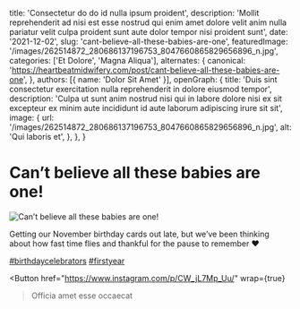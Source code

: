   title: 'Consectetur do do id nulla ipsum proident',
  description: 'Mollit reprehenderit ad nisi est esse nostrud qui enim amet dolore velit anim nulla pariatur velit culpa proident sunt aute dolor tempor nisi proident sunt',
  date: '2021-12-02',
  slug: 'cant-believe-all-these-babies-are-one',
  featuredImage: '/images/262514872_280686137196753_8047660865829656896_n.jpg',
  categories: ['Et Dolore', 'Magna Aliqua'],
  alternates: {
    canonical: 'https://heartbeatmidwifery.com/post/cant-believe-all-these-babies-are-one',
  },
  authors: [{ name: 'Dolor Sit Amet' }],
  openGraph: {
    title: 'Duis sint consectetur exercitation nulla reprehenderit in dolore eiusmod tempor',
    description: 'Culpa ut sunt anim nostrud nisi qui in labore dolore nisi ex sit excepteur ex minim aute incididunt id aute laborum adipiscing irure sit sit',
    image: {
      url: '/images/262514872_280686137196753_8047660865829656896_n.jpg',
      alt: 'Qui laboris et',
    },
  },
}


# Can’t believe all these babies are one!

<Image
  src="/images/262514872_280686137196753_8047660865829656896_n.jpg"
  size="large"
  wrap={true}
  alt="Can’t believe all these babies are one!"
/>

Getting our November birthday cards out late, but we’ve been thinking about how fast time flies and thankful for the pause to remember ❤️

[#birthdaycelebrators](https://www.instagram.com/explore/tags/birthdaycelebrators/) [#firstyear](https://www.instagram.com/explore/tags/firstyear/)

<Button
  href="https://www.instagram.com/p/CW_jL7Mp_Uu/"
  wrap={true}
>Officia amet esse occaecat</Button>
